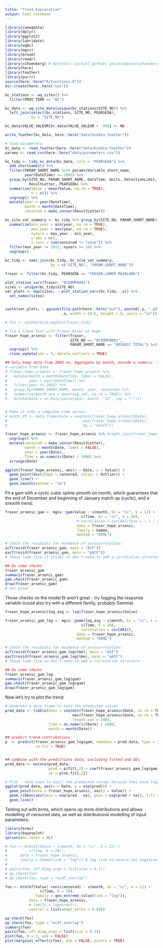 ```yaml
---
title: "Trend Exploration"
output: html_notebook
---
```


```r
library(canwqdata)
library(dplyr)
library(ggplot2)
library(lubridate)
library(wqbc)
library(mgcv)
library(broom)
library(readr)
library(schoenberg) # devtools::install_github('gavinsimpson/schoenberg')
library(here)
library(feather)
library(purrr)
source(here::here("R/functions.R"))
dir.create(here::here("out"))
```


```r
bc_stations <- wq_sites() %>% 
  filter(PROV_TERR == "BC")

bc_data <- wq_site_data(unique(bc_stations$SITE_NO)) %>% 
  left_join(select(bc_stations, SITE_NO, PEARSEDA), 
            by = "SITE_NO")

bc_data$VALUE_VALEUR[bc_data$VALUE_VALEUR < -999] <- NA

write_feather(bc_data, here::here("data/bcdata.feather"))
```


```r
# load parameters:
bc_data <- read_feather(here::here("data/bcdata.feather"))
params <- read_csv(here::here("data/parameters.csv"))

bc_tidy <- tidy_ec_data(bc_data, cols = "PEARSEDA") %>% 
  add_shortnames() %>% 
  filter(PARAM_SHORT_NAME %in% params$Variable_short_name, 
         year(DateTime) >= 2003) %>% 
  group_by(SITE_NO, PARAM_SHORT_NAME, DateTime, Units, DetectionLimit, 
           ResultLetter, PEARSEDA) %>% 
  summarise(Value = mean(Value, na.rm = TRUE), 
            n = n()) %>% 
  ungroup() %>% 
  mutate(year = year(DateTime), 
         month = month(DateTime), 
         censored = make_censor(ResultLetter))

bc_site_var_summary <- bc_tidy %>% group_by(SITE_NO, PARAM_SHORT_NAME) %>% 
  summarize(min_year = min(year, na.rm = TRUE), 
            max_year = max(year, na.rm = TRUE), 
            nyears = max_year - min_year,
            n_obs = n(),
            n_cens = sum(censored != "none")) %>% 
  filter(max_year >= 2013, nyears >= 10) %>% 
  ungroup()

bc_tidy <- semi_join(bc_tidy, bc_site_var_summary, 
                     by = c("SITE_NO", "PARAM_SHORT_NAME"))

fraser <- filter(bc_tidy, PEARSEDA == "FRASER-LOWER MAINLAND")


```

```r
plot_station_vars(fraser, "BC08MF0001")
sites <- unique(bc_tidy$SITE_NO)
var_plots <- map(sites, ~ plot_station_vars(bc_tidy, .x)) %>% 
  set_names(sites)


iwalk(var_plots, ~ ggsave(file.path(here::here("out"), paste0(.y, ".pdf")), 
                          .x, width = 10.5, height = 8, units = "in"))
```


```r
# foo <- standardize_wqdata(fraser_tidy)

# Try a trend test with Fraser River at Hope
fraser_hope_arsenic <- filter(fraser, 
                              SITE_NO == "BC08MF0001",
                              PARAM_SHORT_NAME == "ARSENIC TOTAL") %>% 
  ungroup() %>% 
  clean_wqdata(sds = 5, delete_outliers = TRUE)

## Only keep data from 2003 on, Aggregate by month, encode a numeric 'Time' 
# variable from Date
# fraser_hope_arsenic <- fraser_hope_arsenic %>% 
#   mutate(month = month(DateTime, label = FALSE), 
#          year = year(DateTime)) %>% 
#   filter(year >= 2003) %>% 
#   group_by(PARAM_SHORT_NAME, month, year, censored) %>% 
#   summarise(month_avg = mean(avg_val, na.rm = TRUE)) %>% 
#   mutate(Date = as.Date(paste(year, month, "15", sep = "-")))


# Make it into a complete time series:
# month_df <- data.frame(Date = seq(min(fraser_hope_arsenic$Date), 
#                                   max(fraser_hope_arsenic$Date), 
#                                   by = "month"))

fraser_hope_arsenic <- fraser_hope_arsenic %>% #right_join(fraser_hope_arsenic, month_df) %>% 
  ungroup() %>% 
  mutate(censored = make_censor(ResultLetter), 
         month = month(Date, label = FALSE), 
         year = year(Date), 
         Time = as.numeric(Date) / 1000) %>% 
  arrange(Date)

ggplot(fraser_hope_arsenic, aes(x = Date, y = Value)) + 
  geom_point(aes(shape = censored, colour = Outlier)) + 
  geom_line() +
  geom_smooth(method = "lm")
```

Fit a gam with a cyclic cubic spline smooth on month, which guarantees that the
end of December and beginning of January match up (cyclic), and a smooth trend:
```r
fraser_arsenic_gam <- mgcv::gam(Value ~ s(month, bs = "cc", k = 12) + 
                                   s(Time, bs = "cr", k = 20), 
                                 # correlation = corCAR1(form = ~ 1 | year),
                                 data = fraser_hope_arsenic, 
                                 family = Gamma,
                                 method = "REML")

# Check the residuals for evidence of autocorrelation:
acf(resid(fraser_arsenic_gam, main = "ACF"))
pacf(resid(fraser_arsenic_gam, main = "pACF"))
# These look fine (I think) so don't need to add a correlation structure

## Do some checks
fraser_arsenic_gam
summary(fraser_arsenic_gam)
gam.check(fraser_arsenic_gam)
draw(fraser_arsenic_gam)
# not great
```

Those checks on the model fit aren't great - try logging the response variable
(could also try with a different family, probably Gamma)

```r
fraser_hope_arsenic$log_avg <- log(fraser_hope_arsenic$Value)

fraser_arsenic_gam_log <- mgcv::gamm(log_avg ~ s(month, bs = "cc", k = 12) + 
                                   s(Time, k = 20),
                                   correlation = corCAR1(),
                                 data = fraser_hope_arsenic, 
                                 method = "REML")

# Check the residuals for evidence of autocorrelation:
acf(resid(fraser_arsenic_gam_log$lme), main = "ACF")
pacf(resid(fraser_arsenic_gam_log$lme), main = "pACF")
# These look fine so don't need to add a correlation structure

## Do some checks
fraser_arsenic_gam_log
summary(fraser_arsenic_gam_log$gam)
gam.check(fraser_arsenic_gam_log$gam)
draw(fraser_arsenic_gam_log$gam)

```

Now let's try to plot the trend:

```r

# Generate a data frame to hold the predicted values
pred_data <- tibble(Date = seq(min(fraser_hope_arsenic$Date, na.rm = TRUE), 
                               max(fraser_hope_arsenic$Date, na.rm = TRUE), 
                               length.out = 200), 
                    Time = as.numeric(Date) / 1000, 
                    month = month(Date))

## predict trend contributions
p  <- predict(fraser_arsenic_gam_log$gam, newdata = pred_data, type = "terms", 
              se.fit = TRUE)


## combine with the predictions data, including fitted and SEs
pred_data <- mutate(pred_data, 
                    pred = p$fit[,2] + coef(fraser_arsenic_gam_log$gam)["(Intercept)"],  
                    se = p$se.fit[,2])

# Plot - note need to exp() the predicted values because they were logged
ggplot(pred_data, aes(x = Date, y = exp(pred))) +
  geom_point(data = fraser_hope_arsenic, aes(y = Value)) + 
  geom_ribbon(aes(ymin = exp(pred - se), ymax = exp(pred + se)), fill = "grey") + 
  geom_line()

```


Testing out with brms, which opens up more distributions and allows modelling 
of censored data, as well as distributional modelling of input parameters:
```r
library(brms)
library(bayesplot)
options(mc.cores = 4L)

# foo <- brm(bf(Value ~ s(month, bs = "cc", k = 12) + 
#          s(Time, k = 20)),
#      data = fraser_hope_arsenic, 
#      family = Gamma(link = "log")) # log link to ensure not negative
# 
# pairs(foo, off_diag_args = list(size = 0.1))
# pp_check(foo)
# pp_check(foo, type = "ecdf_overlay")

foo <- brm(bf(Value| cens(censored) ~ s(month, bs = "cc", k = 12) +
                s(Time, k = 20), 
              family = gen_extreme_value(link = "log")),
           data = fraser_hope_arsenic, 
           # family = lognormal(), 
           control = list(adapt_delta = 0.99))

pp_check(foo)
pp_check(foo, type = "ecdf_overlay")
summary(foo)
pairs(foo, off_diag_args = list(size = 0.1))
plot(foo, N = 2, ask = FALSE)
plot(marginal_effects(foo), ask = FALSE, points = TRUE)
```


